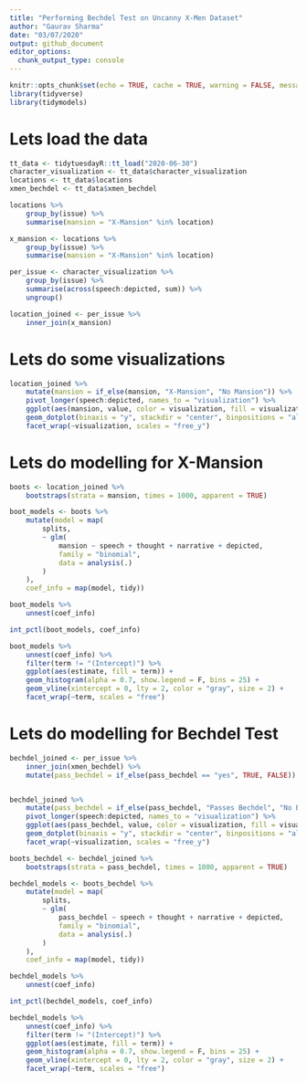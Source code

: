 ```yaml
---
title: "Performing Bechdel Test on Uncanny X-Men Dataset"
author: "Gaurav Sharma"
date: "03/07/2020"
output: github_document
editor_options: 
  chunk_output_type: console
---
```


```r
knitr::opts_chunk$set(echo = TRUE, cache = TRUE, warning = FALSE, message = FALSE)
library(tidyverse)
library(tidymodels)
```

# Lets load the data
```r

tt_data <- tidytuesdayR::tt_load("2020-06-30")
character_visualization <- tt_data$character_visualization
locations <- tt_data$locations
xmen_bechdel <- tt_data$xmen_bechdel

```

```r
locations %>% 
    group_by(issue) %>% 
    summarise(mansion = "X-Mansion" %in% location)
```

```r
x_mansion <- locations %>% 
    group_by(issue) %>% 
    summarise(mansion = "X-Mansion" %in% location)

per_issue <- character_visualization %>% 
    group_by(issue) %>% 
    summarise(across(speech:depicted, sum)) %>% 
    ungroup()

location_joined <- per_issue %>%
    inner_join(x_mansion)

```

# Lets do some visualizations
```r

location_joined %>% 
    mutate(mansion = if_else(mansion, "X-Mansion", "No Mansion")) %>% 
    pivot_longer(speech:depicted, names_to = "visualization") %>% 
    ggplot(aes(mansion, value, color = visualization, fill = visualization)) +
    geom_dotplot(binaxis = "y", stackdir = "center", binpositions = "all" ,show.legend = F) +
    facet_wrap(~visualization, scales = "free_y")

```

# Lets do modelling for X-Mansion
```r

boots <- location_joined %>% 
    bootstraps(strata = mansion, times = 1000, apparent = TRUE)

boot_models <- boots %>%
    mutate(model = map(
        splits,
        ~ glm(
            mansion ~ speech + thought + narrative + depicted,
            family = "binomial",
            data = analysis(.)
        )
    ),
    coef_info = map(model, tidy)) 

```

```r
boot_models %>% 
    unnest(coef_info)

int_pctl(boot_models, coef_info)
```

```r
boot_models %>% 
    unnest(coef_info) %>%
    filter(term != "(Intercept)") %>% 
    ggplot(aes(estimate, fill = term)) +
    geom_histogram(alpha = 0.7, show.legend = F, bins = 25) +
    geom_vline(xintercept = 0, lty = 2, color = "gray", size = 2) +
    facet_wrap(~term, scales = "free")
```


# Lets do modelling for Bechdel Test
```r


bechdel_joined <- per_issue %>%
    inner_join(xmen_bechdel) %>% 
    mutate(pass_bechdel = if_else(pass_bechdel == "yes", TRUE, FALSE))


bechdel_joined %>% 
    mutate(pass_bechdel = if_else(pass_bechdel, "Passes Bechdel", "No Bechdel")) %>% 
    pivot_longer(speech:depicted, names_to = "visualization") %>% 
    ggplot(aes(pass_bechdel, value, color = visualization, fill = visualization)) +
    geom_dotplot(binaxis = "y", stackdir = "center", binpositions = "all" ,show.legend = F) +
    facet_wrap(~visualization, scales = "free_y")
```

```r
boots_bechdel <- bechdel_joined %>% 
    bootstraps(strata = pass_bechdel, times = 1000, apparent = TRUE)

bechdel_models <- boots_bechdel %>%
    mutate(model = map(
        splits,
        ~ glm(
            pass_bechdel ~ speech + thought + narrative + depicted,
            family = "binomial",
            data = analysis(.)
        )
    ),
    coef_info = map(model, tidy)) 
```


```r
bechdel_models %>% 
    unnest(coef_info)

int_pctl(bechdel_models, coef_info)
```

```r
bechdel_models %>% 
    unnest(coef_info) %>%
    filter(term != "(Intercept)") %>% 
    ggplot(aes(estimate, fill = term)) +
    geom_histogram(alpha = 0.7, show.legend = F, bins = 25) +
    geom_vline(xintercept = 0, lty = 2, color = "gray", size = 2) +
    facet_wrap(~term, scales = "free")
```



